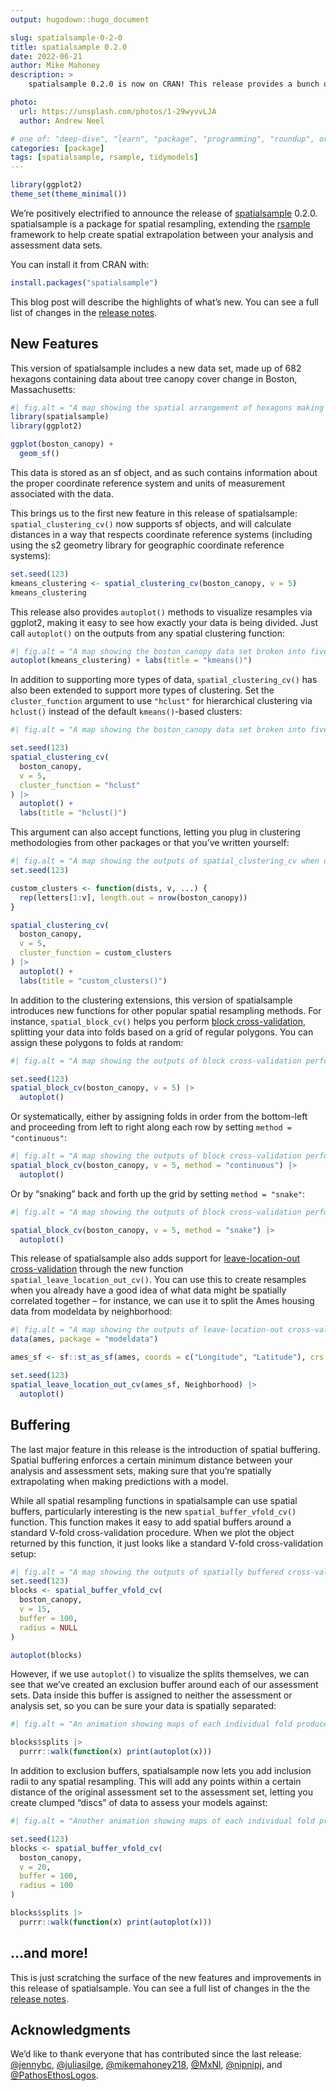 ```yaml
---
output: hugodown::hugo_document

slug: spatialsample-0-2-0
title: spatialsample 0.2.0
date: 2022-06-21
author: Mike Mahoney
description: >
    spatialsample 0.2.0 is now on CRAN! This release provides a bunch of new features, including new spatial resampling methods, visualization helpers, and spatial buffering.

photo:
  url: https://unsplash.com/photos/1-29wyvvLJA
  author: Andrew Neel

# one of: "deep-dive", "learn", "package", "programming", "roundup", or "other"
categories: [package] 
tags: [spatialsample, rsample, tidymodels]
---
```


<!--
TODO:
* [x] Look over / edit the post's title in the yaml
* [x] Edit (or delete) the description; note this appears in the Twitter card
* [x] Pick category and tags (see existing with `hugodown::tidy_show_meta()`)
* [x] Find photo & update yaml metadata
* [x] Create `thumbnail-sq.jpg`; height and width should be equal
* [x] Create `thumbnail-wd.jpg`; width should be >5x height
* [x] `hugodown::use_tidy_thumbnails()`
* [x] Add intro sentence, e.g. the standard tagline for the package
* [x] `usethis::use_tidy_thanks()`
-->

```r
library(ggplot2)
theme_set(theme_minimal())
```


We're positively electrified to announce the release of [spatialsample](https://spatialsample.tidymodels.org/) 0.2.0. spatialsample is a package for spatial resampling, extending the [rsample](https://rsample.tidymodels.org/) framework to help create spatial extrapolation between your analysis and assessment data sets.

You can install it from CRAN with:

```r
install.packages("spatialsample")
```

This blog post will describe the highlights of what's new. You can see a full list of changes in the [release notes](https://spatialsample.tidymodels.org/news/index.html#spatialsample-020).

## New Features

This version of spatialsample includes a new data set, made up of 682 hexagons containing data about tree canopy cover change in Boston, Massachusetts:

```r
#| fig.alt = "A map showing the spatial arrangement of hexagons making up the boston_canopy data set."
library(spatialsample)
library(ggplot2)

ggplot(boston_canopy) + 
  geom_sf()
```

This data is stored as an sf object, and as such contains information about the proper coordinate reference system and units of measurement associated with the data. 

This brings us to the first new feature in this release of spatialsample: `spatial_clustering_cv()` now supports sf objects, and will calculate distances in a way that respects coordinate reference systems (including using the s2 geometry library for geographic coordinate reference systems):

```r
set.seed(123)
kmeans_clustering <- spatial_clustering_cv(boston_canopy, v = 5)
kmeans_clustering
```

This release also provides `autoplot()` methods to visualize resamples via ggplot2, making it easy to see how exactly your data is being divided. Just call `autoplot()` on the outputs from any spatial clustering function:

```r
#| fig.alt = "A map showing the boston_canopy data set broken into five folds through spatial_clustering_cv. The five folds are visibly different sizes, and are grouped by spatial proximity."
autoplot(kmeans_clustering) + labs(title = "kmeans()")
```

In addition to supporting more types of data, `spatial_clustering_cv()` has also been extended to support more types of clustering. Set the `cluster_function` argument to use `"hclust"` for hierarchical clustering via `hclust()` instead of the default `kmeans()`-based clusters:

```r
#| fig.alt = "A map showing the boston_canopy data set broken into five folds through spatial_clustering_cv, using the hclust clustering method. The five folds are still visibly different sizes, and are grouped by spatial proximity, but the clusters are notably different from those produced by the default kmeans method."

set.seed(123)
spatial_clustering_cv(
  boston_canopy, 
  v = 5, 
  cluster_function = "hclust"
) |> 
  autoplot() + 
  labs(title = "hclust()")
```

This argument can also accept functions, letting you plug in clustering methodologies from other packages or that you've written yourself:

```r
#| fig.alt = "A map showing the outputs of spatial_clustering_cv when using a custom clustering function. The custom clustering function assigned folds systematically, moving sequentially through rows in the data frame, and as such the output does not look very clustered. However, the functions in spatialsample performed exactly the same with the custom clustering function as they did with the built-in options."
set.seed(123)

custom_clusters <- function(dists, v, ...) {
  rep(letters[1:v], length.out = nrow(boston_canopy))
}

spatial_clustering_cv(
  boston_canopy, 
  v = 5, 
  cluster_function = custom_clusters
) |> 
  autoplot() + 
  labs(title = "custom_clusters()")
```

In addition to the clustering extensions, this version of spatialsample introduces new functions for other popular spatial resampling methods. For instance, `spatial_block_cv()` helps you perform [block cross-validation](https://doi.org/10.1111/ecog.02881), splitting your data into folds based on a grid of regular polygons. You can assign these polygons to folds at random:

```r
#| fig.alt = "A map showing the outputs of block cross-validation performed using spatial_block_cv. A regular grid of squares has been drawn over the boston_canopy data set, and all data falling into a single block is assigned to the same fold. Blocks are assigned to folds at random, resulting in a patchy distribution of folds across the data set."

set.seed(123)
spatial_block_cv(boston_canopy, v = 5) |> 
  autoplot()
```

Or systematically, either by assigning folds in order from the bottom-left and proceeding from left to right along each row by setting `method = "continuous"`:

```r
#| fig.alt = "A map showing the outputs of block cross-validation performed using spatial_block_cv with continuous systematic assignment. Rather than the patchy random assignment before, blocks are now assigned from left to right for each row of the regular grid, resulting in the same folds always being adjacent to one another."
spatial_block_cv(boston_canopy, v = 5, method = "continuous") |> 
  autoplot()
```

Or by "snaking" back and forth up the grid by setting `method = "snake"`:

```r
#| fig.alt = "A map showing the outputs of block cross-validation performed using spatial_block_cv with snaking systematic assignment. Blocks are now assigned alternatively from left to right and right to left, resulting in a similar alignment of folds to the continuous method."

spatial_block_cv(boston_canopy, v = 5, method = "snake") |> 
  autoplot()
```

This release of spatialsample also adds support for [leave-location-out cross-validation](https://doi.org/10.1111/geb.12161) through the new function `spatial_leave_location_out_cv()`. You can use this to create resamples when you already have a good idea of what data might be spatially correlated together -- for instance, we can use it to split the Ames housing data from modeldata by neighborhood:

```r
#| fig.alt = "A map showing the outputs of leave-location-out cross-validation performed using spatial_leave_location_out_cv on the Ames housing data. Folds are assigned based on what neighborhood each house falls into. Some neighborhoods are entirely contained within another neighborhood, and neighborhoods contain very different numbers of houses."
data(ames, package = "modeldata")

ames_sf <- sf::st_as_sf(ames, coords = c("Longitude", "Latitude"), crs = 4326)

set.seed(123)
spatial_leave_location_out_cv(ames_sf, Neighborhood) |> 
  autoplot()
```

## Buffering

The last major feature in this release is the introduction of spatial buffering. Spatial buffering enforces a certain minimum distance between your analysis and assessment sets, making sure that you're spatially extrapolating when making predictions with a model. 

While all spatial resampling functions in spatialsample can use spatial buffers, particularly interesting is the new `spatial_buffer_vfold_cv()` function. This function makes it easy to add spatial buffers around a standard V-fold cross-validation procedure. When we plot the object returned by this function, it just looks like a standard V-fold cross-validation setup:

```r
#| fig.alt = "A map showing the outputs of spatially buffered cross-validation performed using spatial_buffer_vfold_cv, once again using the boston_canopy data set. When visualizing all folds at once, there does not seem to be any spatial structure to the resamples; folds are distributed randomly throughout the data set, and folds abut one another without any spatial separation."
set.seed(123)
blocks <- spatial_buffer_vfold_cv(
  boston_canopy, 
  v = 15,
  buffer = 100,
  radius = NULL
)

autoplot(blocks)
```

However, if we use `autoplot()` to visualize the splits themselves, we can see that we've created an exclusion buffer around each of our assessment sets. Data inside this buffer is assigned to neither the assessment or analysis set, so you can be sure your data is spatially separated:

```r
#| fig.alt = "An animation showing maps of each individual fold produced using spatial_buffer_vfold_cv. Now it is evident that any data adjacent to the assessment data has been added to a 'buffer' zone, and is part of neither the analysis or the assessment set."

blocks$splits |> 
  purrr::walk(function(x) print(autoplot(x)))
```

In addition to exclusion buffers, spatialsample now lets you add inclusion radii to any spatial resampling. This will add any points within a certain distance of the original assessment set to the assessment set, letting you create clumped "discs" of data to assess your models against:

```r
#| fig.alt = "Another animation showing maps of each individual fold produced using spatial_buffer_vfold_cv. When using the argument radius, points adjacent to the assessment set are themselves added to the assessment set. The buffer is then applied to each data point in the enlarged assessment set."

set.seed(123)
blocks <- spatial_buffer_vfold_cv(
  boston_canopy, 
  v = 20,
  buffer = 100,
  radius = 100
)

blocks$splits |> 
  purrr::walk(function(x) print(autoplot(x)))
```

## ...and more!

This is just scratching the surface of the new features and improvements in this release of spatialsample. You can see a full list of changes in the the [release notes](https://spatialsample.tidymodels.org/news/index.html#spatialsample-020).

## Acknowledgments

We’d like to thank everyone that has contributed since the last release:
[&#x0040;jennybc](https://github.com/jennybc), [&#x0040;juliasilge](https://github.com/juliasilge), [&#x0040;mikemahoney218](https://github.com/mikemahoney218), [&#x0040;MxNl](https://github.com/MxNl), [&#x0040;nipnipj](https://github.com/nipnipj), and [&#x0040;PathosEthosLogos](https://github.com/PathosEthosLogos).
